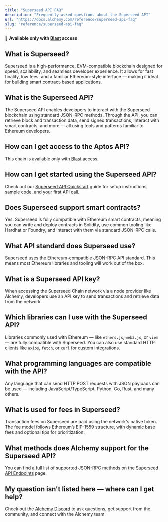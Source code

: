 ```yaml
---
title: "Superseed API FAQ"
description: "Frequently asked questions about the Superseed API"
url: "https://docs.alchemy.com/reference/superseed-api-faq"
slug: "reference/superseed-api-faq"
---
```


🚀 **Available only with [Blast](../reference/introduction-to-blast#how-can-i-get-it) access**

## What is Superseed?

Superseed is a high-performance, EVM-compatible blockchain designed for speed, scalability, and seamless developer experience. It allows for fast finality, low fees, and a familiar Ethereum-style interface — making it ideal for building smart contract-based applications.

## What is the Superseed API?

The Superseed API enables developers to interact with the Superseed blockchain using standard JSON-RPC methods. Through the API, you can retrieve block and transaction data, send signed transactions, interact with smart contracts, and more — all using tools and patterns familiar to Ethereum developers.

## How can I get access to the Aptos API?

This chain is available only with [Blast](/node/blast-api/blast-quickstart) access.

## How can I get started using the Superseed API?

Check out our [Superseed API Quickstart](/reference/superseed-api-quickstart) guide for setup instructions, sample code, and your first API call.

## Does Superseed support smart contracts?

Yes. Superseed is fully compatible with Ethereum smart contracts, meaning you can write and deploy contracts in Solidity, use common tooling like Hardhat or Foundry, and interact with them via standard JSON-RPC calls.

## What API standard does Superseed use?

Superseed uses the Ethereum-compatible JSON-RPC API standard. This means most Ethereum libraries and tooling will work out of the box.

## What is a Superseed API key?

When accessing the Superseed Chain network via a node provider like Alchemy, developers use an API key to send transactions and retrieve data from the network.

## Which libraries can I use with the Superseed API?

Libraries commonly used with Ethereum — like `ethers.js`, `web3.js`, or `viem` — are fully compatible with Superseed. You can also use standard HTTP clients like `axios`, `fetch`, or `curl` for custom integrations.

## What programming languages are compatible with the API?

Any language that can send HTTP POST requests with JSON payloads can be used — including JavaScript/TypeScript, Python, Go, Rust, and many others.

## What is used for fees in Superseed?

Transaction fees on Superseed are paid using the network's native token. The fee model follows Ethereum’s EIP-1559 structure, with dynamic base fees and optional tips for prioritization.

## What methods does Alchemy support for the Superseed API?

You can find a full list of supported JSON-RPC methods on the [Superseed API Endpoints](/node/superseed/superseed-api-endpoints) page.

## My question isn't listed here — where can I get help?

Check out the [Alchemy Discord](https://alchemy.com/discord) to ask questions, get support from the community, and connect with the Alchemy team.
